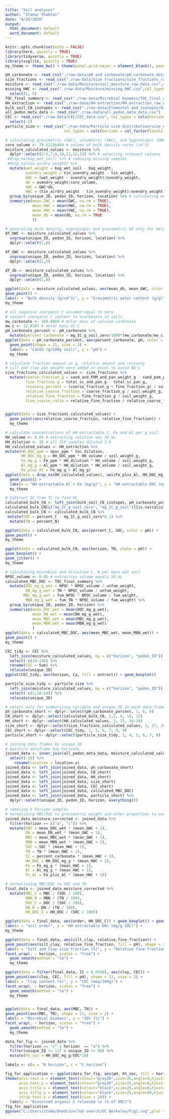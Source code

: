 ```yaml
---
title: "Soil analyses"
author: "Itamar Shabtai"
date: "4/16/2020"
output:
  html_document: default
  word_document: default
---
```


```r
knitr::opts_chunk$set(echo = FALSE)
library(here, quietly = TRUE)
library(tidyverse, quietly = TRUE)
library(svglite, quietly = TRUE)
my_theme <- theme_bw() + theme(panel.grid.major = element_blank(), panel.grid.minor = element_blank())
```

```r
pH_carbonate <- read_csv("./raw-data/pH and carbonate/pH_carbonate_data_summary_final.csv", col_types = cols(horizon = col_factor(levels = c("a","c","o"))))
size_fractions <- read_csv("./raw-data/Size fractions/size_fractions_raw_data.csv", col_types = cols(horizon = col_factor(levels = c("a","c", "e"))))
moisture <- read_csv("./raw-data/Moisture/soil_moisture_raw_data.csv",col_types = cols(horizon = col_factor(levels = c("a","b", "c", "e", "o"))))
missing_HWC <- read_csv("./raw-data/Moisture/missing_HWC.csv",col_types = cols(horizon = col_factor(levels = c("a","b", "c", "e", "o")))) %>% 
  select(1, 5) 
TOC_final_summary <- read_csv("./raw-data/Microbial biomass/TOC_final_summary.csv", col_types = cols(horizon = col_factor(levels = c("a","b", "c", "e", "o"))))
HH_extraction <- read_csv("./raw-data/HH extraction/HH_extraction_raw_data.csv")
bulk_soil_CN_isotopes <- read_csv("./raw-data/Elemental and isotopes/bulk_soil_CN_natu_abund_raw_data.csv",col_types = cols(horizon = col_factor(levels = c("a","c","e"))))
all_pedon_meta_data <- read_csv("./raw-data/all_pedon_meta_data.csv")
CEC <- read_csv("./raw-data/CEC/CEC_data.csv", col_types = cols(horizon = col_factor(levels = c("a","b", "c", "e", "o")))) %>% 
  select(-1) 
particle_size <- read_csv("./raw-data/Particle size distribution/size_data.csv", 
                          col_types = cols(horizon = col_factor(levels = c("a","c"))))
```

```r
# calculating gravimetric (GWC), volumetric (VWC), and hygroscopic (HWC) water contents, and bulk density (db)
core_volume <- 79.52156404 # volume of bulk density cores (cm^3)
moisture_calculated_values <- moisture %>% 
  dplyr::select(2:5,7,9,10,11,12,13) %>% # selecting relevant columns
 #drop_na(bag_wet_soil) %>% # removing missing samples
 #drop_na(tin_airdry_weight) %>% 
  mutate(wet_weight = bag_wet_soil - bag_weight,
         ovendry_weight = tin_ovendry_weight - tin_weight,
         GWC = (wet_weight - ovendry_weight)/ovendry_weight,
         db = ovendry_weight/core_volume,
         VWC = GWC*db,
         HWC = (tin_airdry_weight - tin_ovendry_weight)/ovendry_weight) %>% 
  group_by(unique_ID, pedon_ID, horizon, location) %>% # calculating means from replicates
  summarise(mean_GWC = mean(GWC, na.rm = TRUE),
            mean_HWC = mean(HWC, na.rm = TRUE),
            mean_VWC = mean(VWC, na.rm = TRUE),
            mean_db = mean(db, na.rm = TRUE
            )) 

# generating bulk density, hygroscopic and gravimetric df only for merging and calculating moisture normalized values
df_HWC <- moisture_calculated_values %>% 
  ungroup(unique_ID, pedon_ID, horizon, location) %>% 
  dplyr::select(1,6)

df_GWC <- moisture_calculated_values %>% 
  ungroup(unique_ID, pedon_ID, horizon, location) %>% 
  dplyr::select(1,5)

df_db <- moisture_calculated_values %>% 
  ungroup(unique_ID, pedon_ID, horizon, location) %>% 
  dplyr::select(1,8)

ggplot(data = moisture_calculated_values, aes(mean_db, mean_GWC, color = horizon)) +
geom_point() +
labs(x = "Bulk density (g/cm^3)", y = "Gravimetric water content (g/g)") +  
my_theme
```

```r
# all negative inorganic C assumed equal to zero
# convert inorganic C content to %carbonate in soils
mw_carbonate <- 100.0869 # molar mass of calcium carbonate
mw_c <- 12.0107 # molar mass of C
pH_carbonate_percent <- pH_carbonate %>% 
  mutate(percent_carbonate = mg_IC_g_soil_zero/1000*(mw_carbonate/mw_c)*100)
ggplot(data = pH_carbonate_percent, aes(percent_carbonate, pH, color = horizon)) + 
  geom_point(shape = 21, size = 2) +
  labs(x = "CaCO3 (g/100g soil)", y = "pH") +
  my_theme
```

```r
# calculate fraction amount in g, relative amount and recovery
# silt and clay pan weight were added in excel to avoid NA's
size_fractions_calculated_values <- size_fractions %>% 
  mutate(coarse_fraction_g = sand_and_POM_and_pan_weight_g - sand_pom_pan_weight_g,
         fine_fraction_g = total_sc_and_pan_g - total_sc_pan_g,
         recovery_percent = (coarse_fraction_g + fine_fraction_g) / soil_weight_g * 100,
         relative_coarse_fraction = coarse_fraction_g / soil_weight_g,
         relative_fine_fraction = fine_fraction_g / soil_weight_g,
         fine_coarse_ratio = relative_fine_fraction / relative_coarse_fraction)


ggplot(data = size_fractions_calculated_values) + 
  geom_point(aes(relative_coarse_fraction, relative_fine_fraction)) + 
  my_theme

```

```r
# calculate concentrations of HH-extractable C, Fe and Al per g soil
HH_volume <- 0.01 # extracting solution was 10 mL
HH_dilution <- 10 # all ICP samples diluted 1:9
HH_calculated_values <- HH_extraction %>% 
mutate(HH_DOC_ppm = npoc_ppm * toc_dilution,
       HH_DOC_mg_g = HH_DOC_ppm * HH_volume / soil_weight_g,
       Fe_mg_g = Fe_ppm * HH_dilution * HH_volume / soil_weight_g,
       Al_mg_g = Al_ppm * HH_dilution * HH_volume / soil_weight_g,
       Fe_plus_Al = Fe_mg_g + Al_mg_g)
ggplot(data = drop_na(HH_calculated_values), aes(Fe_plus_Al, HH_DOC_mg_g)) +
  geom_point() +
  labs(x = "HH-extractable Al + Fe (mg/g)", y = "HH extractable DOC (mg/g)") +
  my_theme
```

```r
# Subtract IC from TC to find OC
calculated_bulk_CN <- left_join(bulk_soil_CN_isotopes, pH_carbonate_percent)  
calculated_bulk_CN[c("mg_IC_g_soil_zero", "mg_IC_g_soil")][is.na(calculated_bulk_CN[c("mg_IC_g_soil_zero", "mg_IC_g_soil")])] <- 0
calculated_bulk_CN <- calculated_bulk_CN %>% 
 mutate(SOC = percent_C - mg_IC_g_soil_zero*0.1) %>% 
  mutate(TN = percent_N)  

ggplot(data = calculated_bulk_CN, aes(percent_C, SOC, color = pH)) + 
geom_point() +
my_theme

ggplot(data = calculated_bulk_CN, aes(horizon, TN, alpha = pH)) + 
geom_boxplot() +
geom_jitter() +
my_theme
```

```r
# calculating microbial and dissolved C, N per mass wet soil
NPOC_volume <- 0.05 # extraction volume equals 50 mL
calculated_MBC_DOC <- TOC_final_summary %>% 
  mutate(DOC_mg_g_wet = NPOC * NPOC_volume / unfum_weight,
         DN_mg_g_wet = TN * NPOC_volume / unfum_weight,
        MBC_mg_g_wet = fum_NPOC * NPOC_volume / fum_weight,
         MBN_mg_g_wet = fum_TN * NPOC_volume / fum_weight) %>% 
  group_by(unique_ID, pedon_ID, horizon) %>% 
  summarize(mean_DOC_wet = mean(DOC_mg_g_wet),
            mean_DN_wet = mean(DN_mg_g_wet),
            mean_MBC_wet = mean(MBC_mg_g_wet),
            mean_MBN_wet = mean(MBN_mg_g_wet)
            )
ggplot(data = calculated_MBC_DOC, aes(mean_MBC_wet, mean_MBN_wet)) + 
geom_point() +
my_theme
```

```r
CEC_tidy <- CEC %>% 
  left_join(moisture_calculated_values, by = c("horizon", "pedon_ID")) %>% 
  select(-c(10:14)) %>% 
  rename(CEC = Sum) %>% 
  relocate(unique_ID) 
ggplot(CEC_tidy, aes(horizon, Ca, fill = extract)) + geom_boxplot()
```

```r
particle_size_tidy <- particle_size %>% 
  left_join(moisture_calculated_values, by = c("horizon", "pedon_ID")) %>% 
  select(-c(1,10:14)) %>% 
  relocate(unique_ID)
```

```r
# select only for summarizing variable and unique_ID in each data frame
ph_carbonate_short <- dplyr::select(pH_carbonate_percent, 1, 6, 8)
CN_short <- dplyr::select(calculated_bulk_CN, 1,5, 6, 14, 15)
HH_short <- dplyr::select(HH_calculated_values, 2, 15, 16:18)
size_short <- dplyr::select(size_fractions_calculated_values, 1, 17, 18,19)
CEC_short <- dplyr::select(CEC_tidy, 1, 5, 6, 7, 8, 9)
particle_short <- dplyr::select(particle_size_tidy, 1, 4, 5, 6, 7, 8)

# joining data frames by unique_ID
# moisture dataframe has horizons
joined_data <- inner_join(all_pedon_meta_data, moisture_calculated_values, by = "pedon_ID") %>% 
  select(-16) %>% 
    rename(location = location.x)
joined_data <- left_join(joined_data, ph_carbonate_short) 
joined_data <- left_join(joined_data, CN_short) 
joined_data <- left_join(joined_data, HH_short) 
joined_data <- left_join(joined_data, size_short)
joined_data <- left_join(joined_data, CEC_short)
joined_data <- left_join(joined_data, calculated_MBC_DOC)
joined_data <- left_join(joined_data, particle_short) %>% 
  dplyr::select(unique_ID, pedon_ID, horizon, everything())
```

```r
# removing b horizon samples
# normalizing MBC/DOC to gravimetric weight and other properties to oven dry weight
joined_data_moisture_corrected <- joined_data %>% 
  filter(horizon == c("a", "c")) %>% 
  mutate(DOC = mean_DOC_wet * (mean_GWC + 1),
         DN = mean_DN_wet * (mean_GWC + 1),
         MBC = mean_MBC_wet * (mean_GWC + 1),
         MBN = mean_MBN_wet * (mean_GWC + 1),
         SOC = SOC * (mean_HWC + 1),
         TN = TN * (mean_HWC + 1),
         IC = percent_carbonate * (mean_HWC + 1),
         HH_DOC = HH_DOC_mg_g * (mean_HWC + 1),
         Fe = Fe_mg_g * (mean_HWC + 1),
         Al = Al_mg_g * (mean_HWC + 1),
         Fe_Al = Fe_plus_Al * (mean_HWC + 1))
```

         
```r
# normalizaing MBC/DOC to SOC and TN
final_data <- joined_data_moisture_corrected %>% 
  mutate(MBC_C = MBC / (SOC / 100),
         MBN_N = MBN / (TN / 100),
         DOC_C = DOC / (SOC / 100),
         DN_N = DN / (TN / 100),
         HH_DOC_C = HH_DOC / (SOC / 100)) 

ggplot(data = final_data, aes(order, HH_DOC_C)) + geom_boxplot() + geom_jitter(aes(order, HH_DOC_C, color = horizon)) +
labs(x = "Soil order", y = "HH extractable DOC (mg/g SOC)") +
my_theme

ggplot(data = final_data, aes(silt_clay, relative_fine_fraction)) + 
geom_point(aes(silt_clay, relative_fine_fraction, fill = pH), shape = 21, size = 2) +
labs(x = "Silt and Clay size fraction (%)", y = "Relative fine fraction") +
facet_wrap(. ~ horizon, scales = "free") +
  geom_smooth(method = "lm") +
  my_theme

ggplot(data = filter(final_data, IC < 0.0100), aes(clay, CEC)) + 
geom_point(aes(clay, CEC, fill = pH), shape = 21, size = 2) +
labs(x = "Clay content (%)", y = "CEC (meq/100g)") +
facet_wrap(. ~ horizon, scales = "free") +
  geom_smooth(method = "lm") +
  my_theme


ggplot(data = final_data, aes(MBC, TN)) + 
geom_point(aes(MBC, TN), shape = 21, size = 2) +
labs(x = "Microbial biomass", y = "SOC (%)") +
facet_wrap(. ~ horizon, scales = "free") +
  geom_smooth(method = "lm") +
  my_theme
```

```r
data_for_fig <- joined_data %>%
  filter(horizon == "c" | horizon  == "a") %>%
  filter(unique_ID != 127 & unique_ID != 98) %>% 
  mutate(hh_soc = HH_DOC_mg_g/SOC*10) 

labels <- c(a = "A horizon", c = "C horizon")

fig_for_application <- ggplot(data_for_fig, aes(pH, hh_soc, fill = horizon)) + geom_point(size = 4, shape = 21) + facet_grid(. ~ horizon, labeller=labeller(horizon = labels)) + my_theme +
theme(axis.text.x = element_text(colour="grey20",size=25,angle=0,hjust=0.5,vjust=1,face="plain"),
      axis.text.y = element_text(colour="grey20",size=25,angle=0,hjust=.5,vjust=0.5,face="plain"), 
      axis.title.x = element_text(colour="black",size=25,angle=0,hjust=.5,vjust=.5,face="bold"),
      axis.title.y = element_text(colour="black",size=25,angle=90,hjust=.5,vjust=1.5,face="bold"),
      strip.text.x = element_text(size = 20)) +
  labs(y = "Dissolved organic C released \n (% of SOC)")
fig_for_application
ggsave("C:/Users/itama/Onedrive/Job search/UC Berkeley/Fig1.svg",plot = fig_for_application, width = 12, height = 6)

```


